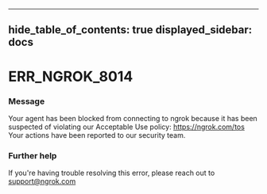 

---
hide_table_of_contents: true
displayed_sidebar: docs
---


# ERR_NGROK_8014

### Message
Your agent has been blocked from connecting to ngrok because it has been suspected of violating our Acceptable Use policy: https://ngrok.com/tos Your actions have been reported to our security team.

<ErrorDetails />



### Further help
If you're having trouble resolving this error, please reach out to [support@ngrok.com](mailto:support@ngrok.com?subject=Help%20with%20ERR_NGROK_8014)

